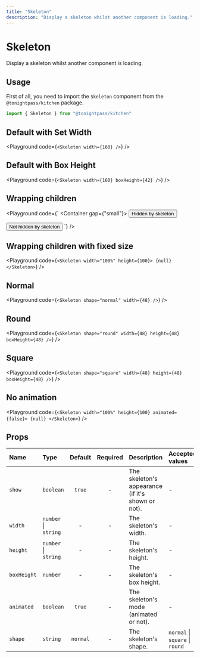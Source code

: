 ```yaml
---
title: "Skeleton"
description: "Display a skeleton whilst another component is loading."
---
```



# Skeleton

Display a skeleton whilst another component is loading.

## Usage

First of all, you need to import the `Skeleton` component from the `@tonightpass/kitchen` package.

```js
import { Skeleton } from "@tonightpass/kitchen"
```

## Default with Set Width

<Playground
  code={`
  <Skeleton width={160} />
`}
/>

## Default with Box Height

<Playground
  code={`
  <Skeleton width={160} boxHeight={42} />
`}
/>

## Wrapping children

<Playground
  code={`
<Container gap={"small"}>
  <Container>
    <Skeleton>
      <Button>Hidden by skeleton</Button>
    </Skeleton>
  </Container>
  
  <Container>
    <Skeleton show={false}>
      <Button>Not hidden by skeleton</Button>
    </Skeleton>
  </Container>
</Container>
`}
/>

## Wrapping children with fixed size

<Playground
  code={`
<Skeleton width="100%" height={100}>
  {null}
</Skeleton>
`}
/>

## Normal

<Playground
  code={`
<Skeleton shape="normal" width={48} />
`}
/>

## Round

<Playground
  code={`
<Skeleton shape="round" width={48} height={48} boxHeight={48} />
`}
/>

## Square

<Playground
  code={`
<Skeleton shape="square" width={48} height={48} boxHeight={48} />
`}
/>

## No animation

<Playground
  code={`
<Skeleton width="100%" height={100} animated={false}>
  {null}
</Skeleton>
`}
/>

## Props

| Name | Type | Default | Required | Description | Accepted values |
| :--- | :--- | :-----: | :------: | :---------- | :-------------- |
| `show` | `boolean` | `true` | - | The skeleton's appearance (if it's shown or not). | - |
| `width` | `number` \| `string` | - | - | The skeleton's width. | - |
| `height` | `number` \| `string` | - | - | The skeleton's height. | - |
| `boxHeight` | `number` | - | - | The skeleton's box height. | - |
| `animated` | `boolean` | `true` | - | The skeleton's mode (animated or not). | - |
| `shape` | `string` | `normal` | - | The skeleton's shape. | `normal` \| `square` \| `round` |